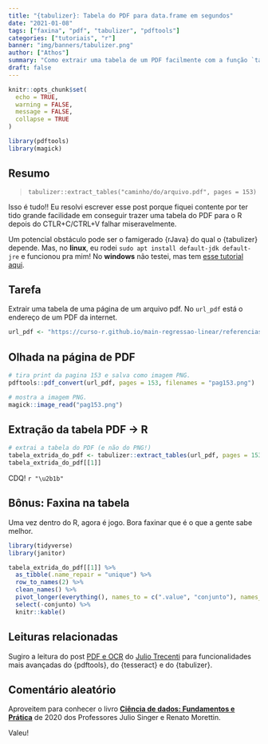 ```yaml
---
title: "{tabulizer}: Tabela do PDF para data.frame em segundos"
date: "2021-01-08"
tags: ["faxina", "pdf", "tabulizer", "pdftools"]
categories: ["tutoriais", "r"]
banner: "img/banners/tabulizer.png"
author: ["Athos"]
summary: "Como extrair uma tabela de um PDF facilmente com a função `tabulizer::extract_tables()`"
draft: false
---
```


```r
knitr::opts_chunk$set(
  echo = TRUE,
  warning = FALSE, 
  message = FALSE, 
  collapse = TRUE
)
```

```r
library(pdftools)
library(magick)
```

## Resumo

> `tabulizer::extract_tables("caminho/do/arquivo.pdf", pages = 153)`

Isso é tudo!! Eu resolvi escrever esse post porque fiquei contente por ter tido grande facilidade em conseguir trazer uma tabela do PDF para o R depois do CTLR+C/CTRL+V falhar miseravelmente.

Um potencial obstáculo pode ser o famigerado {rJava} do qual o {tabulizer} depende. Mas, no **linux**, eu rodei `sudo apt install default-jdk default-jre` e funcionou pra mim! No **windows** não testei, mas tem [esse tutorial aqui](https://mauriciogeneroso.medium.com/configurando-java-1-instala%C3%A7%C3%A3o-do-jre-e-do-jdk-no-windows-38cacace0377).

## Tarefa

Extrair uma tabela de uma página de um arquivo pdf. No `url_pdf` está o endereço de um PDF da internet.

```r
url_pdf <- "https://curso-r.github.io/main-regressao-linear/referencias/Ci%C3%AAncia%20de%20Dados.%20Fundamentos%20e%20Aplica%C3%A7%C3%B5es.%20Vers%C3%A3o%20parcial%20preliminar.%20maio%20Pedro%20A.%20Morettin%20Julio%20M.%20Singer.pdf"
```

## Olhada na página de PDF

```r
# tira print da pagina 153 e salva como imagem PNG.
pdftools::pdf_convert(url_pdf, pages = 153, filenames = "pag153.png")

# mostra a imagem PNG.
magick::image_read("pag153.png")
```

## Extração da tabela PDF -> R

```r
# extrai a tabela do PDF (e não do PNG!)
tabela_extrida_do_pdf <- tabulizer::extract_tables(url_pdf, pages = 153)
tabela_extrida_do_pdf[[1]]
```

CDQ! `r "\u2b1b"`

## Bônus: Faxina na tabela

Uma vez dentro do R, agora é jogo. Bora faxinar que é o que a gente sabe melhor.

```r
library(tidyverse)
library(janitor)

tabela_extrida_do_pdf[[1]] %>%
  as_tibble(.name_repair = "unique") %>%
  row_to_names(2) %>%
  clean_names() %>%
  pivot_longer(everything(), names_to = c(".value", "conjunto"), names_sep = "_") %>%
  select(-conjunto) %>%
  knitr::kable()
```


## Leituras relacionadas

Sugiro a leitura do post [PDF e OCR](https://www.curso-r.com/blog/2017-05-27-ocr/) do [Julio Trecenti]() para funcionalidades mais avançadas do {pdftools}, do {tesseract} e do {tabulizer}.

## Comentário aleatório

Aproveitem para conhecer o livro [**Ciência de dados: Fundamentos e Prática**](https://docplayer.com.br/156868089-Ciencia-de-dados-fundamentos-e-aplicacoes-versao-parcial-preliminar-maio-pedro-a-morettin-julio-m-singer.html) de 2020 dos Professores Julio Singer e Renato Morettin.

Valeu!
